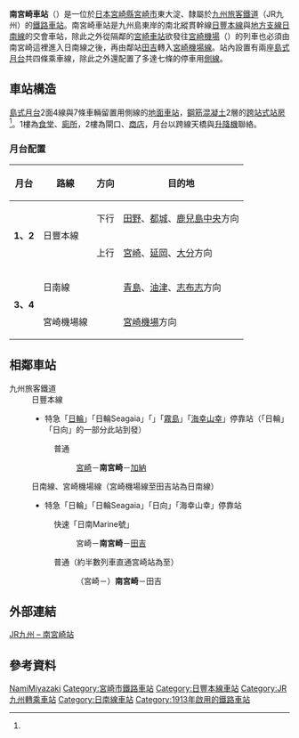 {{NoteTA |G1=Railway |G2=Transport|1 = zh:南宮崎車站; zh-cn:南宫崎站; zh-tw:南宮崎車站; zh-hk:南宮崎站; }}
{{日本車站資訊
|公司色 = #f00
|文字色 =
|站名 = 南宮崎站
|圖片 =Minami-miyazaki station.JPG
|圖片說明 = 改裝後的站舍（2014年5月1日）
|日文原名 = 南宮崎
|平假名 = みなみみやざき
|羅馬拼音 = Minami-Miyazaki
|電報略號 = ヤキ
|所在地 = {{JPN}}[[宮崎縣|宮崎縣]][[宮崎市|宮崎市]]{{link-ja|大淀地域自治區|大淀地域自治区|東大淀}}二丁目2番29號<ref name="zeneki44">{{Cite book |title =週刊 JR全駅・全車両基地 |publisher = [[朝日新聞出版|朝日新聞出版]] |series=週刊朝日百科 |volume  =44号 宮崎駅・都城駅・志布志駅ほか80駅 |date =2013-06-23 |page =24 }}</ref><ref name="委託">{{Cite web |url=http://jrte.co.jp/branch/kagoshima.html |title=鹿児島支店内各駅 |accessdate=2016-09-24 |publisher=[[JR九州鉄道営業|JR九州鉄道営業]] |archiveurl=https://web.archive.org/web/20160120030430/http://jrte.co.jp/branch/kagoshima.html |archivedate=2016-01-20 |deadurl=yes }}</ref>
|座標 = {{coord|31|53|42.13|N|131|25|20.44|E|}}
|啟用年月日= 1913年（[[大正|大正]]2年）10月31日<ref name="zeneki44"/>
|車站構造 = [[地面車站|地面車站]]（[[跨站式站房|跨站式站房]]）<ref name="zeneki44"/>
|月台配置 = 2面4線<ref name="zeneki44"/>
|廢站年月日=
|乘客人數 = 1,939
|上下車人次 = 
|統計年度 = 2014年
|備註= 業務委託站<ref name="委託"/><br/>設有[[綠窗口|綠窗口]]<ref name="zeneki44"/>
|全寬備註 = * 改稱經歷<br/> - 1915年 赤江站→大淀站<ref name="zeneki44"/><br/> - 1942年 大淀站→南宮崎站<ref name="zeneki44"/>
|adjacent = {{Adjacent stations|system=九州旅客鐵道
|line1=日豐本線|left1=宮崎|right1=加納|note-left1=2.6km|note-mid1=距離[[小倉站_(福岡縣)|小倉]]342.5km|note-right1=2.6km
|line2=日南線|left2=宮崎|right2=田吉|note-left2=2.6km|note-mid2=距離南宮崎0.0km<br>距離[[宮崎站|宮崎]]2.6km|note-right2=2.0km
|line3=宮崎機場線|left3=宮崎|right3=田吉|note-left3=2.6km|note-mid3=距離[[宮崎站|宮崎]]2.6km|note-right3=2.0km}}
}}
'''南宮崎車站'''（{{jpn|j=南宮崎駅|hg=みなみみやざきえき|rm=Minami-miyazaki eki|f=y}}）是一位於[[日本|日本]][[宮崎縣|宮崎縣]][[宮崎市|宮崎市]]東大淀、隸屬於[[九州旅客鐵道|九州旅客鐵道]]（JR九州）的[[鐵路車站|鐵路車站]]。南宮崎車站是九州島東岸的南北縱貫幹線[[日豐本線|日豐本線]]與[[地方支線|地方支線]][[日南線|日南線]]的交會車站，除此之外從隔鄰的[[宮崎車站|宮崎車站]]欲發往[[宮崎機場|宮崎機場]]（{{lang|ja|宮崎空港}}）的列車也必須由南宮崎這裡進入日南線之後，再由鄰站[[田吉車站|田吉]]轉入[[宮崎機場線|宮崎機場線]]。站內設置有兩座[[島式月台|島式月台]]共四條乘車線，除此之外還配置了多達七條的停車用[[侧线_(铁路)|側線]]。

== 車站構造 ==
[[島式月台|島式月台]]2面4線與7條車輛留置用側線的[[地面車站|地面車站]]，[[鋼筋混凝土|鋼筋混凝土]]2層的[[跨站式站房|跨站式站房]]<ref name="zeneki44"/>。1樓為[[食堂|食堂]]、[[廁所|廁所]]，2樓為閘口、[[商店|商店]]，月台以跨線天橋與[[升降機|升降機]]聯絡。
=== 月台配置 ===
{| class="wikitable"
!月台<!-- 事業者側による呼称 --->!!路線!!方向!!目的地
|-
!rowspan=2|'''1、2'''
|rowspan=2|{{Color|red|■}}日豐本線
|下行
|[[田野站_(宮崎縣)|田野]]、[[都城站|都城]]、[[鹿兒島中央站|鹿兒島中央]]方向
|-
|上行
|[[宮崎站|宮崎]]、[[延岡站|延岡]]、[[大分站|大分]]方向
|-
!rowspan=2|'''3、4'''
|{{Color|red|■}}日南線
|
|[[青島站_(日本)|青島]]、[[油津站|油津]]、[[志布志站|志布志]]方向
|-
|{{Color|red|■}}宮崎機場線
|
|[[宮崎機場站|宮崎機場]]方向
|}
== 相鄰車站 ==
; 九州旅客鐵道
: 日豐本線
:* 特急「[[日輪號列車|日輪]]」「日輪Seagaia」「{{link-ja|日向號列車|ひゅうが (列車)|日向}}」「[[霧島號列車|霧島]]」「[[海幸山幸號列車|海幸山幸]]」停靠站（「日輪」「日向」的一部分此站到發）
:: {{color|black|■}}普通
::: [[宮崎站|宮崎]]－'''南宮崎'''－[[加納站_(宮崎縣)|加納]]
: 日南線、宮崎機場線（宮崎機場線至田吉站為日南線）
:* 特急「日輪」「日輪Seagaia」「日向」「海幸山幸」停靠站
:: {{color|gold|■}}快速「日南Marine號」
::: 宮崎－'''南宮崎'''－[[田吉站|田吉]]
:: {{color|black|■}}普通（約半數列車直通宮崎站為至）
::: （宮崎－）'''南宮崎'''－田吉

== 外部連結 ==
[http://www.jrkyushu.co.jp/railway/station/1191896_1601.html JR九州 – 南宮崎站] {{Wayback|url=http://www.jrkyushu.co.jp/railway/station/1191896_1601.html |date=20210128120832 }}{{ja}}

== 參考資料 ==
{{reflist}}

{{日豐本線3}}
{{日南線}}

{{coord|31|53|42|N|131|25|20|E|display=title|scale:5000_region:JP_type:railwaystation}}

{{DEFAULTSORT:Minami-Miyazaki}}
[[Category:日本鐵路車站_Mi|NamiMiyazaki]]
[[Category:宮崎市鐵路車站|Category:宮崎市鐵路車站]]
[[Category:日豐本線車站|Category:日豐本線車站]]
[[Category:JR九州轉乘車站|Category:JR九州轉乘車站]]
[[Category:日南線車站|Category:日南線車站]]
[[Category:1913年啟用的鐵路車站|Category:1913年啟用的鐵路車站]]